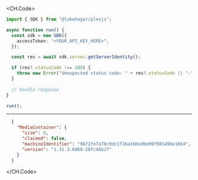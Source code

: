 
<CH.Code>
```typescript GetServerIdentity.ts
import { SDK } from "@lukehagar/plexjs";

async function run() {
  const sdk = new SDK({
    accessToken: "<YOUR_API_KEY_HERE>",
  });

  const res = await sdk.server.getServerIdentity();

  if (res?.statusCode !== 200) {
    throw new Error("Unexpected status code: " + res?.statusCode || "-");
  }
  
  // handle response
}

run();
```
---

```json Example Response
  {
    "MediaContainer": {
      "size": 0,
      "claimed": false,
      "machineIdentifier": "96f2fe7a78c9dc1f16a16bedbe90f98149be16b4",
      "version": "1.31.3.6868-28fc46b27"
    }
  }
```
</CH.Code>
